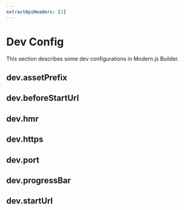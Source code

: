 ```yaml
---
extractApiHeaders: [2]
---
```


# Dev Config

This section describes some dev configurations in Modern.js Builder.

## dev.assetPrefix


<AssetPrefix />

## dev.beforeStartUrl


<BeforeStartUrl />

## dev.hmr


<Hmr />

## dev.https


<Https />

## dev.port


<Port />

## dev.progressBar


<ProgressBar />

## dev.startUrl


<StartUrl />
